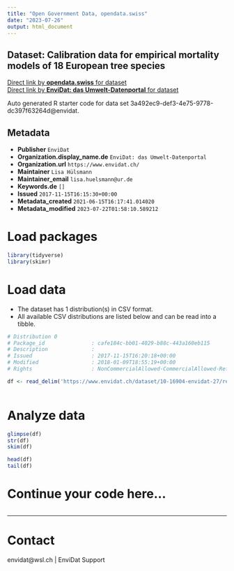 ```yaml
---
title: "Open Government Data, opendata.swiss"
date: "2023-07-26"
output: html_document
---
```


## Dataset: Calibration data for empirical mortality models of 18 European tree species



[Direct link by **opendata.swiss** for dataset](https://opendata.swiss/de/dataset/calibration-data-for-empirical-mortality-models-of-18-european-tree-species)<br>
[Direct link by **EnviDat: das Umwelt-Datenportal** for dataset](https://www.envidat.ch/#/metadata/10-16904-envidat-27)

Auto generated R starter code for data set 3a492ec9-def3-4e75-9778-dc397f63264d@envidat.

## Metadata

- **Publisher** `EnviDat`
- **Organization.display_name.de** `EnviDat: das Umwelt-Datenportal`
- **Organization.url** `https://www.envidat.ch/`
- **Maintainer** `Lisa Hülsmann`
- **Maintainer_email** `lisa.huelsmann@ur.de`
- **Keywords.de** `[]`
- **Issued** `2017-11-15T16:15:30+00:00`
- **Metadata_created** `2021-06-15T16:17:41.014020`
- **Metadata_modified** `2023-07-22T01:58:10.589212`


# Load packages

```r

library(tidyverse)
library(skimr)

```

# Load data

-   The dataset has 1 distribution(s) in CSV format.
-   All available CSV distributions are listed below and can be read into a tibble.

```r

# Distribution 0
# Package_id               : cafe184c-bb01-4029-b88c-443a160eb115
# Description              : 
# Issued                   : 2017-11-15T16:20:18+00:00
# Modified                 : 2018-01-09T18:55:19+00:00
# Rights                   : NonCommercialAllowed-CommercialAllowed-ReferenceRequired

df <- read_delim('https://www.envidat.ch/dataset/10-16904-envidat-27/resource/2a82fbff-34f5-4464-a7d4-664ef43a1303')



```

# Analyze data

```r

glimpse(df)
str(df)
skim(df)

head(df)
tail(df)

```

# Continue your code here...

```r

```

------------------------------------------------------------------------

# Contact

envidat@wsl.ch | EnviDat Support
